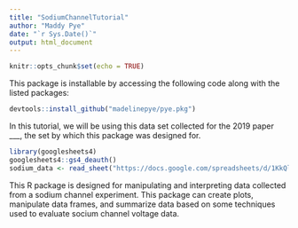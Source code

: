 ```yaml
---
title: "SodiumChannelTutorial"
author: "Maddy Pye"
date: "`r Sys.Date()`"
output: html_document
---
```


```r
knitr::opts_chunk$set(echo = TRUE)
```

This package is installable by accessing the following code along with the listed packages:

```r
devtools::install_github("madelinepye/pye.pkg")
```

In this tutorial, we will be using this data set collected for the 2019 paper ___, the set by which this package was designed for.

```r
library(googlesheets4)
googlesheets4::gs4_deauth()
sodium_data <- read_sheet("https://docs.google.com/spreadsheets/d/1KkQl2t9AQ7L0yUngONNebEjbr-tVC3WLaHjdTLSHW-o/edit?usp=sharing")
```

This R package is designed for manipulating and interpreting data collected from a sodium channel experiment. This package can create plots, manipulate data frames, and summarize data based on some techniques used to evaluate socium channel voltage data.